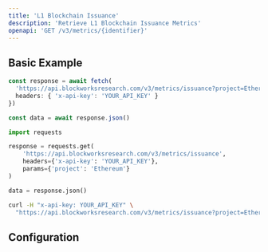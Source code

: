 ```yaml
---
title: 'L1 Blockchain Issuance'
description: 'Retrieve L1 Blockchain Issuance Metrics'
openapi: 'GET /v3/metrics/{identifier}'
---
```



<Endpoint method="GET" path="/v3/metrics/issuance" />

## Basic Example

<CodeGroup>

```typescript TypeScript
const response = await fetch(
  'https://api.blockworksresearch.com/v3/metrics/issuance?project=Ethereum', {
  headers: { 'x-api-key': 'YOUR_API_KEY' }
})

const data = await response.json()
```

```python Python
import requests

response = requests.get(
    'https://api.blockworksresearch.com/v3/metrics/issuance',
    headers={'x-api-key': 'YOUR_API_KEY'},
    params={'project': 'Ethereum'}
)

data = response.json()
```

```bash cURL
curl -H "x-api-key: YOUR_API_KEY" \
  "https://api.blockworksresearch.com/v3/metrics/issuance?project=Ethereum"
```

</CodeGroup>


<GenericResponse />

## Configuration

<QueryParams />